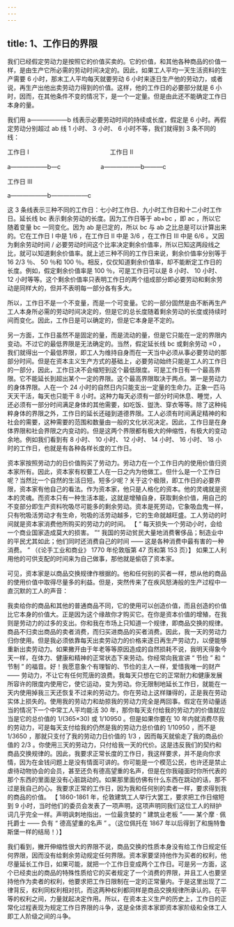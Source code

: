 ```yaml
---
---
---
```

title: 1、工作日的界限
---




我们已经假定劳动力是按照它的价值买卖的。它的价值，和其他各种商品的价值一样，是由生产它所必需的劳动时间决定的。因此，如果工人平均一天生活资料的生产需要 6 小时，那末工人平均每天就要劳动 6 小时来逐日生产他的劳动力，或者说，再生产出他出卖劳动力得到的价值。这样，他的工作日的必要部分就是 6 小时，因而，在其他条件不变的情况下，是一个一定量。但是由此还不能确定工作日本身的量。

我们用 a——————b 线表示必要劳动时间的持续或长度，假定是 6 小时。再假定劳动分别超过 ab 线 1 小时、 3 小时、 6 小时不等，我们就得到 3 条不同的线：

工作日 I 　　　　　　　　　　　　　工作日 II

a——————b—c 　　　　　　 a——————b———c

工作日 III

a——————b——————c

这 3 条线表示三种不同的工作日：七小时工作日、九小时工作日和十二小时工作日。延长线 bc 表示剩余劳动的长度。因为工作日等于 ab+bc ，即 ac ，所以它随着变量 bc 一同变化。因为 ab 是已定的，所以 bc 与 ab 之比总是可以计算出来的。它在工作日 I 中是 1/6 ，在工作日 II 中是 3/6 ，在工作日 III 中是 6/6 。又因为剩余劳动时间 / 必要劳动时间这个比率决定剩余价值率，所以已知这两段线之比，就可以知道剩余价值率。就上述三种不同的工作日来说，剩余价值率分别等于 16 2/3 ％、 50 ％和 100 ％。相反，仅仅知道剩余价值率，却不能断定工作日的长度。例如，假定剩余价值率是 100 ％，可是工作日可以是 8 小时、 10 小时、 12 小时等等。这个剩余价值率只表明工作日的两个组成部分即必要劳动和剩余劳动是同样大的，但并不表明每一部分各有多大。

所以，工作日不是一个不变量，而是一个可变量。它的一部分固然是由不断再生产工人本身所必需的劳动时间决定的，但是它的总长度随着剩余劳动的长度或持续时间而变化。因此，工作日是可以确定的，但是它本身是不定的。

另一方面，工作日虽然不是固定的量，而是流动的量，但是它只能在一定的界限内变动。不过它的最低界限是无法确定的。当然，假定延长线 bc 或剩余劳动 =0 ，我们就得出一个最低界限，即工人为维持自身而在一天当中必须从事必要劳动的那部分时间。但是在资本主义生产方式的基础上，必要劳动始终只能是工人的工作日的一部分，因此，工作日决不会缩短到这个最低限度。可是工作日有一个最高界限。它不能延长到超出某个一定的界限。这个最高界限取决于两点。第一是劳动力的身体界限。人在一个 24 小时的自然日内只能支出一定量的生命力。正象一匹马天天干活，每天也只能干 8 小时。这种力每天必须有一部分时间休息、睡觉，人还必须有一部分时间满足身体的其他需要，如吃饭、盥洗、穿衣等等。除了这种纯粹身体的界限之外，工作日的延长还碰到道德界限。工人必须有时间满足精神的和社会的需要，这种需要的范围和数量由一般的文化状况决定。因此，工作日是在身体界限和社会界限之内变动的。但是这两个界限都有极大的伸缩性，有极大的变动余地。例如我们看到有 8 小时、 10 小时、 12 小时、 14 小时、 16 小时、 18 小时的工作日，也就是有各种各样长度的工作日。

资本家按照劳动力的日价值购买了劳动力。劳动力在一个工作日内的使用价值归资本家所有。因此，资本家有权要工人在一日之内为他做工。但什么是一个工作日呢？当然比一个自然的生活日短。短多少呢？关于这个极限，即工作日的必要界限，资本家有他自己的看法。作为资本家，他只是人格化的资本。他的灵魂就是资本的灵魂。而资本只有一种生活本能，这就是增殖自身，获取剩余价值，用自己的不变部分即生产资料吮吸尽可能多的剩余劳动。资本是死劳动，它象吸血鬼一样，只有吮吸活劳动才有生命，吮吸的活劳动越多，它的生命就越旺盛。工人劳动的时间就是资本家消费他所购买的劳动力的时间。 【 “ 每天损失一个劳动小时，会给一个商业国家造成莫大的损害。 ”“ 我国的劳动贫民大量地消费奢侈品；制造业中的平民尤其如此；他们同时还消费自己的时间 —— 这是各种消费中最有害的一种消费。 ” （《论手工业和商业》 1770 年伦敦版第 47 页和第 153 页）】 如果工人利用他的可供支配的时间来为自己做事，那他就是偷窃了资本家。

可见，资本家是以商品交换规律作根据的。他和任何别的买者一样，想从他的商品的使用价值中取得尽量多的利益。但是，突然传来了在疾风怒涛般的生产过程中一直沉默的工人的声音：

我卖给你的商品和其他的普通商品不同，它的使用可以创造价值，而且创造的价值比它本身的价值大。正是因为这个缘故你才购买它。在你是资本价值的增殖，在我则是劳动力的过多的支出。你和我在市场上只知道一个规律，即商品交换的规律。商品不归卖出商品的卖者消费，而归买进商品的买者消费。因此，我一天的劳动力归你使用。但是我必须依靠每天出卖劳动力的价格来逐日再生产劳动力，以便能够重新出卖劳动力。如果撇开由于年老等等原因造成的自然损耗不说，我明天得象今天一样，在体力、健康和精神的正常状态下来劳动。你经常向我宣讲 “ 节俭 ” 和 “ 节制 ” 的福音。好！我愿意象个有理智的、节俭的主人一样，爱惜我唯一的财产 —— 劳动力，不让它有任何荒唐的浪费。我每天只想在它的正常耐力和健康发展所容许的限度内使用它，使它运动，变为劳动。你无限制地延长工作日，就能在一天内使用掉我三天还恢复不过来的劳动力。你在劳动上这样赚得的，正是我在劳动实体上损失的。使用我的劳动力和劫掠我的劳动力完全是两回事。假定在劳动量适当的情况下一个中常工人平均能活 30 年，那你每天支付给我的劳动力的价值就应当是它的总价值的 1/(365×30) 或 1/10950 。但是如果你要在 10 年内就消费尽我的劳动力，可是每天支付给我的仍然是我的劳动力总价值的 1/10950 ，而不是 1/3650 ，那就只支付了我的劳动力日价值的 1/3 ，因而每天就偷走了我的商品价值的 2/3 。你使用三天的劳动力，只付给我一天的代价。这是违反我们的契约和商品交换规律的。因此，我要求正常长度的工作日，我这样要求，并不是向你求情，因为在金钱问题上是没有情面可讲的。你可能是一个模范公民，也许还是禁止虐待动物协会的会员，甚至还负有德高望重的名声，但是在你我碰面时你所代表的那个东西的里面是没有心脏跳动的。如果那里面仿佛有什么东西在跳动的话，那不过是我自己的心。我要求正常的工作日，因为我和任何别的卖者一样，要求得到我的商品的价值。 【 1860-1861 年，伦敦建筑工人举行大罢工，要求把工作日缩短到 9 小时，当时他们的委员会发表了一项声明，这项声明同我们这位工人的辩护词几乎完全一样。声明讽刺地指出，一位最贪婪的 “ 建筑业老板 ”—— 某个摩 · 佩托爵士 —— 负有 “ 德高望重的名声 ” 。（这位佩托在 1867 年以后得到了和施特鲁斯堡一样的结局！）】

我们看到，撇开伸缩性很大的界限不说，商品交换的性质本身没有给工作日规定任何界限，因而没有给剩余劳动规定任何界限。资本家要坚持他作为买者的权利，他尽量延长工作日，如果可能，就把一个工作日变成两个工作日。可是另一方面，这个已经卖出的商品的特殊性质给它的买者规定了一个消费的界限，并且工人也要坚持他作为卖者的权利，他要求把工作日限制在一定的正常量内。于是这里出现了二律背反，权利同权利相对抗，而这两种权利都同样是商品交换规律所承认的。在平等的权利之间，力量就起决定作用。所以，在资本主义生产的历史上，工作日的正常化过程表现为规定工作日界限的斗争，这是全体资本家即资本家阶级和全体工人即工人阶级之间的斗争。
